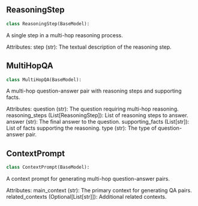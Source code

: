 <a id="camel.datagen.source2synth.models"></a>

<a id="camel.datagen.source2synth.models.ReasoningStep"></a>

## ReasoningStep

```python
class ReasoningStep(BaseModel):
```

A single step in a multi-hop reasoning process.

Attributes:
step (str): The textual description of the reasoning step.

<a id="camel.datagen.source2synth.models.MultiHopQA"></a>

## MultiHopQA

```python
class MultiHopQA(BaseModel):
```

A multi-hop question-answer pair with reasoning steps and supporting
facts.

Attributes:
question (str): The question requiring multi-hop reasoning.
reasoning_steps (List[ReasoningStep]): List of reasoning steps to
answer.
answer (str): The final answer to the question.
supporting_facts (List[str]): List of facts supporting the reasoning.
type (str): The type of question-answer pair.

<a id="camel.datagen.source2synth.models.ContextPrompt"></a>

## ContextPrompt

```python
class ContextPrompt(BaseModel):
```

A context prompt for generating multi-hop question-answer pairs.

Attributes:
main_context (str): The primary context for generating QA pairs.
related_contexts (Optional[List[str]]): Additional related contexts.
